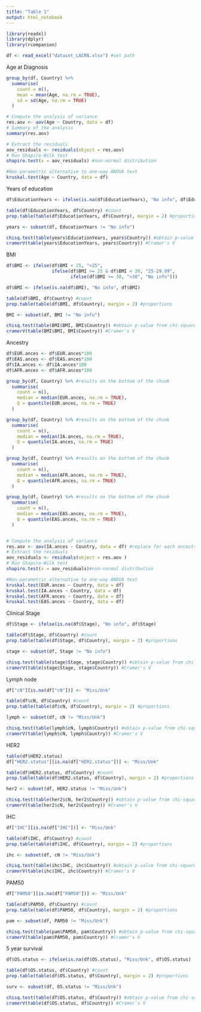 ---
title: "Table 1"
output: html_notebook
---

```{r}
library(readxl)
library(dplyr)
library(rcompanion)
```

```{r}
df <- read_excel("dataset_LACRN.xlsx") #set path
```

Age at Diagnosis
```{r}
group_by(df, Country) %>%
  summarise(
    count = n(),
    mean = mean(Age, na.rm = TRUE),
    sd = sd(Age, na.rm = TRUE)
  )

# Compute the analysis of variance
res.aov <- aov(Age ~ Country, data = df)
# Summary of the analysis
summary(res.aov)

# Extract the residuals
aov_residuals <- residuals(object = res.aov)
# Run Shapiro-Wilk test
shapiro.test(x = aov_residuals) #non-normal distribution

#Non-parametric alternative to one-way ANOVA test
kruskal.test(Age ~ Country, data = df)
```

Years of education
```{r}
df$EducationYears <- ifelse(is.na(df$EducationYears), "No info", df$EducationYears)

table(df$EducationYears, df$Country) #count
prop.table(table(df$EducationYears, df$Country), margin = 2) #proportions

years <- subset(df, EducationYears != "No info")

chisq.test(table(years$EducationYears, years$Country)) #obtain p-value from chi-square test
cramerV(table(years$EducationYears, years$Country)) #Cramer's V
```

BMI
```{r}
df$BMI <- ifelse(df$BMI < 25, "<25",
                 ifelse(df$BMI >= 25 & df$BMI < 30, "25-29.99",
                        ifelse(df$BMI >= 30, ">30", "No info")))

df$BMI <- ifelse(is.na(df$BMI), "No info", df$BMI)

table(df$BMI, df$Country) #count
prop.table(table(df$BMI, df$Country), margin = 2) #proportions

BMI <- subset(df, BMI != "No info")

chisq.test(table(BMI$BMI, BMI$Country)) #obtain p-value from chi-square test
cramerV(table(BMI$BMI, BMI$Country)) #Cramer's V
```

Ancestry
```{r}
df$EUR.ances <- df$EUR.ances*100
df$EAS.ances <- df$EAS.ances*100
df$IA.ances <- df$IA.ances*100
df$AFR.ances <- df$AFR.ances*100

group_by(df, Country) %>% #results on the bottom of the chunk
  summarise(
    count = n(), 
    median = median(EUR.ances, na.rm = TRUE),
    Q = quantile(EUR.ances, na.rm = TRUE)
  )

group_by(df, Country) %>% #results on the bottom of the chunk
  summarise(
    count = n(), 
    median = median(IA.ances, na.rm = TRUE),
    Q = quantile(IA.ances, na.rm = TRUE)
  )

group_by(df, Country) %>% #results on the bottom of the chunk
  summarise(
    count = n(), 
    median = median(AFR.ances, na.rm = TRUE),
    Q = quantile(AFR.ances, na.rm = TRUE)
  )

group_by(df, Country) %>% #results on the bottom of the chunk
  summarise(
    count = n(), 
    median = median(EAS.ances, na.rm = TRUE),
    Q = quantile(EAS.ances, na.rm = TRUE)
  )


# Compute the analysis of variance
res.aov <- aov(IA.ances ~ Country, data = df) #replace for each ancestry to check the assumption (IA.ances, EUR.ances, AFR.ances, EAS.ances)
# Extract the residuals
aov_residuals <- residuals(object = res.aov )
# Run Shapiro-Wilk test
shapiro.test(x = aov_residuals)#non-normal distribution

#Non-parametric alternative to one-way ANOVA test
kruskal.test(EUR.ances ~ Country, data = df)
kruskal.test(IA.ances ~ Country, data = df)
kruskal.test(AFR.ances ~ Country, data = df)
kruskal.test(EAS.ances ~ Country, data = df)
```

Clinical Stage
```{r}
df$Stage <- ifelse(is.na(df$Stage), "No info", df$Stage)

table(df$Stage, df$Country) #count
prop.table(table(df$Stage, df$Country), margin = 2) #proportions

stage <- subset(df, Stage != "No info")

chisq.test(table(stage$Stage, stage$Country)) #obtain p-value from chi-square test
cramerV(table(stage$Stage, stage$Country)) #Cramer's V
```

Lymph node 
```{r}
df["cN"][is.na(df["cN"])] <- "Miss/Unk"

table(df$cN, df$Country) #count
prop.table(table(df$cN, df$Country), margin = 2) #proportions

lymph <- subset(df, cN != "Miss/Unk")

chisq.test(table(lymph$cN, lymph$Country)) #obtain p-value from chi-square test
cramerV(table(lymph$cN, lymph$Country)) #Cramer's V
```

HER2 
```{r}
table(df$HER2.status)
df["HER2.status"][is.na(df["HER2.status"])] <- "Miss/Unk"

table(df$HER2.status, df$Country) #count
prop.table(table(df$HER2.status, df$Country), margin = 2) #proportions

her2 <- subset(df, HER2.status != "Miss/Unk")

chisq.test(table(her2$cN, her2$Country)) #obtain p-value from chi-square test
cramerV(table(her2$cN, her2$Country)) #Cramer's V
```

IHC
```{r}
df["IHC"][is.na(df["IHC"])] <- "Miss/Unk"

table(df$IHC, df$Country) #count
prop.table(table(df$IHC, df$Country), margin = 2) #proportions

ihc <- subset(df, cN != "Miss/Unk")

chisq.test(table(ihc$IHC, ihc$Country)) #obtain p-value from chi-square test
cramerV(table(ihc$IHC, ihc$Country)) #Cramer's V
```

PAM50
```{r}
df["PAM50"][is.na(df["PAM50"])] <- "Miss/Unk"

table(df$PAM50, df$Country) #count
prop.table(table(df$PAM50, df$Country), margin = 2) #proportions

pam <- subset(df, PAM50 != "Miss/Unk")

chisq.test(table(pam$PAM50, pam$Country)) #obtain p-value from chi-square test
cramerV(table(pam$PAM50, pam$Country)) #Cramer's V
```

5 year survival
```{r}
df$OS.status <- ifelse(is.na(df$OS.status), "Miss/Unk", df$OS.status)

table(df$OS.status, df$Country) #count
prop.table(table(df$OS.status, df$Country), margin = 2) #proportions

surv <- subset(df, OS.status != "Miss/Unk")

chisq.test(table(df$OS.status, df$Country)) #obtain p-value from chi-square test
cramerV(table(df$OS.status, df$Country)) #Cramer's V
``` 

